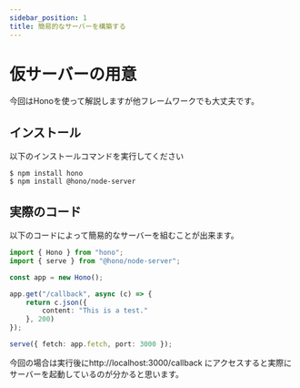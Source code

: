```yaml
---
sidebar_position: 1
title: 簡易的なサーバーを構築する
---
```


# 仮サーバーの用意

今回はHonoを使って解説しますが他フレームワークでも大丈夫です。

## インストール

以下のインストールコマンドを実行してください
```console
$ npm install hono
$ npm install @hono/node-server
```

## 実際のコード

以下のコードによって簡易的なサーバーを組むことが出来ます。
```ts
import { Hono } from "hono";
import { serve } from "@hono/node-server";

const app = new Hono();

app.get("/callback", async (c) => {
    return c.json({
        content: "This is a test."
    }, 200)
});

serve({ fetch: app.fetch, port: 3000 });
```

今回の場合は実行後にhttp://localhost:3000/callback にアクセスすると実際にサーバーを起動しているのが分かると思います。
